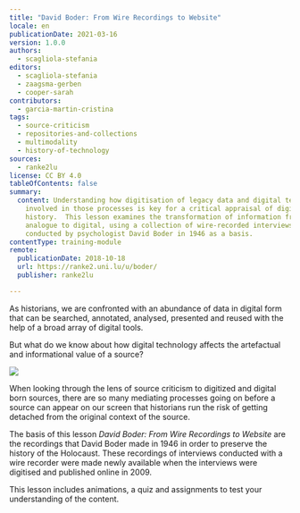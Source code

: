 ```yaml
---
title: "David Boder: From Wire Recordings to Website"
locale: en
publicationDate: 2021-03-16
version: 1.0.0
authors:
  - scagliola-stefania
editors:
  - scagliola-stefania
  - zaagsma-gerben
  - cooper-sarah
contributors:
  - garcia-martin-cristina
tags:
  - source-criticism
  - repositories-and-collections
  - multimodality
  - history-of-technology
sources:
  - ranke2lu
license: CC BY 4.0
tableOfContents: false
summary:
  content: Understanding how digitisation of legacy data and digital technologies
    involved in those processes is key for a critical appraisal of digital
    history.  This lesson examines the transformation of information from
    analogue to digital, using a collection of wire-recorded interviews
    conducted by psychologist David Boder in 1946 as a basis.
contentType: training-module
remote:
  publicationDate: 2018-10-18
  url: https://ranke2.uni.lu/u/boder/
  publisher: ranke2lu

---
```


As historians, we are confronted with an abundance of data in digital form that can be searched, annotated, analysed, presented and reused with the help of a broad array of digital tools.

But what do we know about how digital technology affects the artefactual and informational value of a source?

![](images/history-of-technology-from-wire-recording.png)

When looking through the lens of source criticism to digitized and digital born sources, there are so many mediating processes going on before a source can appear on our screen that historians run the risk of getting detached from the original context of the source.

The basis of this lesson _David Boder: From Wire Recordings to Website_ are the recordings that David Boder made in 1946 in order to preserve the history of the Holocaust. These recordings of interviews conducted with a wire recorder were made newly available when the interviews were digitised and published online in 2009.

This lesson includes animations, a quiz and assignments to test your understanding of the content.

<ExternalResource
  title="Interested in learning more?"
  subtitle='Check out "David Boder: From Wire Recordings to Website"'
  url="https://ranke2.uni.lu/u/boder/"
/>
